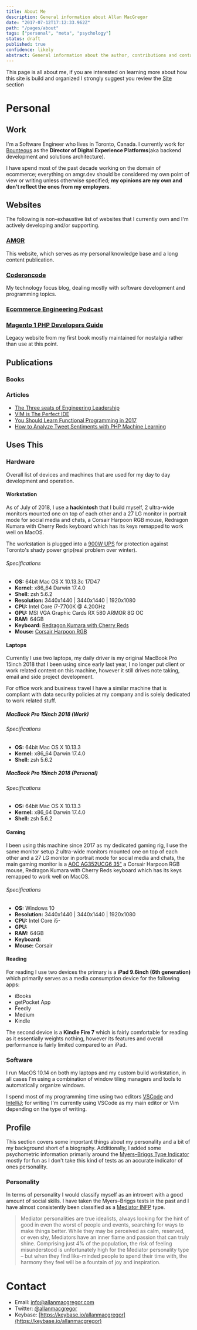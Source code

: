 ```yaml
---
title: About Me
description: General information about Allan MacGregor
date: "2017-07-12T17:12:33.962Z"
path: "/pages/about"
tags: ["personal", "meta", "psychology"]
status: draft
published: true
confidence: likely
abstract: General information about the author, contributions and contact information.
---
```




This page is all about me, if you are interested on learning more about how this site is build and organized I strongly suggest you review the [Site](/pages/site) section 

# Personal

## Work

I'm a Software Engineer who lives in Toronto, Canada. I currently work for [Bounteous](https://bounteous.com) as the **Director of Digital Experience Platforms**(aka backend development and solutions architecture).

I have spend most of the past decade working on the domain of ecommerce; everything on amgr.dev should be considered my own point of view or writing unless otherwise specified; **my opinions are my own and don't reflect the ones from my employers**. 

## Websites

The following is non-exhaustive list of websites that I currently own and I'm actively developing and/or supporting.

### [AMGR](https://amgr.dev)
This website, which serves as my personal knowledge base and a long content publication. 

### [Coderoncode](https://coderoncode.com)
My technology focus blog, dealing mostly with software development and programming topics.

### [Ecommerce Engineering Podcast](https://ecomeng.dev)

### [Magento 1 PHP Developers Guide](http://magedevguide.com)
Legacy website from my first book mostly maintained for nostalgia rather than use at this point.

## Publications

### Books

<BookDetails 
    title="Magento 1 PHP Developers Guide"
    link="https://www.amazon.ca/Magento-Developers-Guide-Allan-MacGregor/dp/1782163069"
    image="https://images-na.ssl-images-amazon.com/images/I/51lXmhqGIML._SX258_BO1,204,203,200_.jpg"
    description="Magento PHP Developer's Guide is a complete reference to Magento, allowing developers to understand its fundamental concepts, and get them developing and testing Magento code. The book starts by building the reader's knowledge of Magento, providing them with the information, techniques, and tools that they require to start their first Magento development."
/>

<BookDetails 
    title="Magento Test Driven Extension Development"
    link="https://coderoncode.com/books/magetdd.html"
    image="https://coderoncode.com/assets/book_images/xTDDPortrait.jpg.pagespeed.ic.LyovKRffKo.webp"
    description="Magento and Testing. Well, those are two words that you don’t hear together very often, do you? That is the main motivation behind this book. My attempt to lower the barrier of entry that a lot of developers experience when trying to build testable extensions."
/>

### Articles
- [The Three seats of Engineering Leadership](https://www.forbes.com/sites/forbestechcouncil/2018/01/16/the-three-seats-of-engineering-leadership/#20e772db2929)
- [VIM is The Perfect IDE](https://coderoncode.com/tools/2017/04/16/vim-the-perfect-ide.html)
- [You Should Learn Functional Programming in 2017](https://hackernoon.com/you-should-learn-functional-programming-in-2017-91177148ec00)
- [How to Analyze Tweet Sentiments with PHP Machine Learning](https://www.sitepoint.com/how-to-analyze-tweet-sentiments-with-php-machine-learning/)

## Uses This

### Hardware

Overall list of devices and machines that are used for my day to day development and operation.

#### Workstation
As of July of 2018, I use a **hackintosh** that I build myself, 2 ultra-wide monitors mounted one on top of each other and a 27 LG monitor in portrait mode for social media and chats, a Corsair Harpoon RGB mouse, Redragon Kumara with Cherry Reds keyboard which has its keys remapped to work well on MacOS.

The workstation is plugged into a [900W UPS](https://www.amazon.ca/gp/product/B000FBK3QK/ref=ppx_yo_dt_b_search_asin_title?ie=UTF8&psc=1) for protection against Toronto's shady power grip(real problem over winter).

###### Specifications
- **OS:** 64bit Mac OS X 10.13.3c 17D47
- **Kernel:** x86_64 Darwin 17.4.0
- **Shell:** zsh 5.6.2
- **Resolution:** 3440x1440 | 3440x1440 | 1920x1080
- **CPU:** Intel Core i7-7700K @ 4.20GHz
- **GPU:** MSI VGA Graphic Cards RX 580 ARMOR 8G OC
- **RAM:** 64GB
- **Keyboard:** [Redragon Kumara with Cherry Reds](https://www.amazon.ca/Redragon-KUMARA-Backlit-Mechanical-Keyboard/dp/B016MAK38U/ref=sr_1_fkmrnull_1?keywords=Redragon+Kumara+with+Cherry+Reds&qid=1558389197&s=gateway&sr=8-1-fkmrnull)
- **Mouse:** [Corsair Harpoon RGB](https://www.amazon.ca/Corsair-Wireless-Rechargeable-Slipstream-Technology/dp/B07KQWR72Z/ref=sr_1_1?crid=3NE3PVGDSP8HO&keywords=corsair+harpoon+rgb+wireless&qid=1558389220&s=gateway&sprefix=corsair+harp%2Caps%2C146&sr=8-1)

#### Laptops

Currently I use two laptops, my daily driver is my original MacBook Pro 15inch 2018 that I been using since early last year, I no longer put client or work related content on this machine, however it still drives note taking, email and side project development.

For office work and business travel I have a similar machine that is compliant with data security policies at my company and is solely dedicated to work related stuff.

##### MacBook Pro 15inch 2018 (Work)

###### Specifications
- **OS:** 64bit Mac OS X 10.13.3
- **Kernel:** x86_64 Darwin 17.4.0
- **Shell:** zsh 5.6.2


##### MacBook Pro 15inch 2018 (Personal)

###### Specifications
- **OS:** 64bit Mac OS X 10.13.3
- **Kernel:** x86_64 Darwin 17.4.0
- **Shell:** zsh 5.6.2

#### Gaming
I been using this machine since 2017 as my dedicated gaming rig, I use the same monitor setup 2 ultra-wide monitors mounted one on top of each other and a 27 LG monitor in portrait mode for social media and chats, the main gaming monitor is a [AOC AG352UCG6 35"](https://www.amazon.ca/AOC-AG352UCG6-Screen-LCD-14700510/dp/B07BMVNJZP/ref=sr_1_fkmrnull_1?crid=1XC1588B3ZVPF&keywords=aoc+agon+curved+ultrawide&qid=1558396160&s=gateway&sprefix=Agon+ultra%2Caps%2C153&sr=8-1-fkmrnull) a Corsair Harpoon RGB mouse, Redragon Kumara with Cherry Reds keyboard which has its keys remapped to work well on MacOS.


###### Specifications
- **OS:** Windows 10 
- **Resolution:** 3440x1440 | 3440x1440 | 1920x1080
- **CPU:** Intel Core i5-
- **GPU:** 
- **RAM:** 64GB
- **Keyboard:** 
- **Mouse:** Corsair 

#### Reading

For reading I use two devices the primary is a **iPad 9.6inch (6th generation)** which primarily serves as a media consumption device for the following apps:

- iBooks
- getPocket App
- Feedly
- Medium
- Kindle

The second device is a **Kindle Fire 7** which is fairly comfortable for reading as it essentially weights nothing, however its features and overall performance is fairly limited compared to an iPad.

### Software

I run MacOS 10.14 on both my laptops and my custom build workstation, in all cases I'm using a combination of window tiling managers and tools to automatically organize windows. 

I spend most of my programming time using two editors [VSCode](https://code.visualstudio.com/) and [IntelliJ](https://www.jetbrains.com/idea/); for writing I'm currently using VSCode as my main editor or Vim depending on the type of writing.

## Profile

This section covers some important things about my personality and a bit of my background short of a biography. Additionally, I added some psychometric information primarily around the [Myers–Briggs Type Indicator](https://en.wikipedia.org/wiki/Myers%E2%80%93Briggs_Type_Indicator) mostly for fun as I don't take this kind of tests as an accurate indicator of ones personality.

### Personality

In terms of personality I would classify myself as an introvert with a good amount of social skills. I have taken the Myers–Briggs tests in the past and I have almost consistently been classified as a [Mediator INFP](https://www.16personalities.com/infp-personality) type.

> Mediator personalities are true idealists, always looking for the hint of good in even the worst of people and events, searching for ways to make things better. While they may be perceived as calm, reserved, or even shy, Mediators have an inner flame and passion that can truly shine. Comprising just 4% of the population, the risk of feeling misunderstood is unfortunately high for the Mediator personality type – but when they find like-minded people to spend their time with, the harmony they feel will be a fountain of joy and inspiration.

# Contact

- Email: info@allanmacgregor.com
- Twitter: [@allanmacgregor](http://twitter.com/allanmacgregor)
- Keybase: [https://keybase.io/allanmacgregor](https://keybase.io/allanmacgregor)